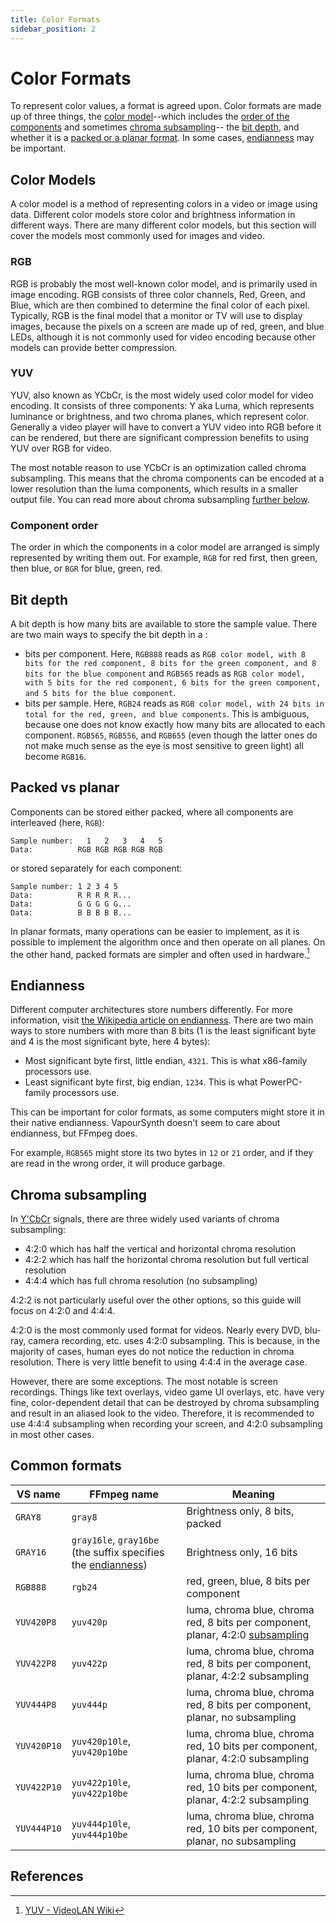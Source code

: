 ```yaml
---
title: Color Formats
sidebar_position: 2
---
```


# Color Formats

To represent color values, a format is agreed upon. Color formats are
made up of three things, the [color model](#color-models)--which includes the
[order of the components](#component-order) and sometimes [chroma subsampling](#chroma-subsampling)--
the [bit depth](#bit-depth), and whether it is a [packed or a planar format](#packed-vs-planar).
In some cases, [endianness](#endianness) may be important.

## Color Models

A color model is a method of representing colors in a video or image using data.
Different color models store color and brightness information in different ways.
There are many different color models, but this section will cover the
models most commonly used for images and video.

### RGB

RGB is probably the most well-known color model, and is primarily used
in image encoding. RGB consists of three color channels, Red, Green,
and Blue, which are then combined to determine the final color of each
pixel. Typically, RGB is the final model that a monitor or TV
will use to display images, because the pixels on a screen are made up
of red, green, and blue LEDs, although it is not commonly used for video
encoding because other models can provide better compression.

### YUV

YUV, also known as YCbCr, is the most widely used color model for
video encoding. It consists of three components: Y aka Luma, which
represents luminance or brightness, and two chroma planes, which
represent color. Generally a video player will have to convert a YUV
video into RGB before it can be rendered, but there are significant
compression benefits to using YUV over RGB for video.

The most notable reason to use YCbCr is an optimization called chroma
subsampling. This means that the chroma components can be encoded at a
lower resolution than the luma components, which results in a smaller
output file. You can read more about chroma subsampling [further below](#chroma-subsampling).

### Component order

The order in which the components in a color model are arranged is simply
represented by writing them out. For example, `RGB` for red first,
then green, then blue, or `BGR` for blue, green, red.

## Bit depth

A bit depth is how many bits are available to store the sample
value. There are two main ways to specify the bit depth in a :

- bits per component. Here, `RGB888` reads as `RGB color model, with 8
bits for the red component, 8 bits for the green component, and 8
bits for the blue component` and `RGB565` reads as `RGB color model,
with 5 bits for the red component, 6 bits for the green component,
and 5 bits for the blue component`.
- bits per sample. Here, `RGB24` reads as `RGB color model, with 24
bits in total for the red, green, and blue components`. This is
  ambiguous, because one does not know exactly how many bits are
  allocated to each component. `RGB565`, `RGB556`, and `RGB655` (even
  though the latter ones do not make much sense as the eye is most
  sensitive to green light) all become `RGB16`.

## Packed vs planar

Components can be stored either packed, where all
components are interleaved (here, `RGB`):

```
Sample number:   1   2   3   4   5
Data:          RGB RGB RGB RGB RGB
```

or stored separately for each component:

```
Sample number: 1 2 3 4 5
Data:          R R R R R...
Data:          G G G G G...
Data:          B B B B B...
```

In planar formats, many operations can be easier to implement, as it
is possible to implement the algorithm once and then operate on all
planes. On the other hand, packed formats are simpler and often used
in hardware.[^vlc-wiki-yuv]

## Endianness

Different computer architectures store numbers differently. For more
information, visit [the Wikipedia article on
endianness](//wikipedia.org/wiki/Endianness). There are two main ways
to store numbers with more than 8 bits (1 is the least significant
byte and 4 is the most significant byte, here 4 bytes):

- Most significant byte first, little endian, `4321`. This is what
  x86-family processors use.
- Least significant byte first, big endian, `1234`. This is what
  PowerPC-family processors use.

This can be important for color formats, as some computers might store
it in their native endianness. VapourSynth doesn't seem to care about
endianness, but FFmpeg does.

For example, `RGB565` might store its two bytes in `12` or `21` order,
and if they are read in the wrong order, it will produce garbage.

## Chroma subsampling

In [Y'CbCr](#yuv) signals, there are three widely used
variants of chroma subsampling:

- 4:2:0 which has half the vertical and horizontal chroma resolution
- 4:2:2 which has half the horizontal chroma resolution but full
  vertical resolution
- 4:4:4 which has full chroma resolution (no subsampling)

4:2:2 is not particularly useful over the other options, so this guide
will focus on 4:2:0 and 4:4:4.

4:2:0 is the most commonly used format for videos. Nearly every DVD,
blu-ray, camera recording, etc. uses 4:2:0 subsampling. This is because,
in the majority of cases, human eyes do not notice the reduction in
chroma resolution. There is very little benefit to using 4:4:4 in the
average case.

However, there are some exceptions. The most notable is screen
recordings. Things like text overlays, video game UI overlays,
etc. have very fine, color-dependent detail that can be destroyed by
chroma subsampling and result in an aliased look to the
video. Therefore, it is recommended to use 4:4:4 subsampling when
recording your screen, and 4:2:0 subsampling in most other cases.

## Common formats

| VS name     | FFmpeg name                                                                 | Meaning                                                                                               |
| ----------- | --------------------------------------------------------------------------- | ----------------------------------------------------------------------------------------------------- |
| `GRAY8`     | `gray8`                                                                     | Brightness only, 8 bits, packed                                                                       |
| `GRAY16`    | `gray16le`, `gray16be` (the suffix specifies the [endianness](#endianness)) | Brightness only, 16 bits                                                                              |
| `RGB888`    | `rgb24`                                                                     | red, green, blue, 8 bits per component                                                                |
| `YUV420P8`  | `yuv420p`                                                                   | luma, chroma blue, chroma red, 8 bits per component, planar, 4:2:0 [subsampling](#chroma-subsampling) |
| `YUV422P8`  | `yuv422p`                                                                   | luma, chroma blue, chroma red, 8 bits per component, planar, 4:2:2 subsampling                        |
| `YUV444P8`  | `yuv444p`                                                                   | luma, chroma blue, chroma red, 8 bits per component, planar, no subsampling                           |
| `YUV420P10` | `yuv420p10le`, `yuv420p10be`                                                | luma, chroma blue, chroma red, 10 bits per component, planar, 4:2:0 subsampling                       |
| `YUV422P10` | `yuv422p10le`, `yuv422p10be`                                                | luma, chroma blue, chroma red, 10 bits per component, planar, 4:2:2 subsampling                       |
| `YUV444P10` | `yuv444p10le`, `yuv444p10be`                                                | luma, chroma blue, chroma red, 10 bits per component, planar, no subsampling                          |

## References

[^vlc-wiki-yuv]: [YUV - VideoLAN Wiki](https://wiki.videolan.org/YUV/#Packed_formats)
